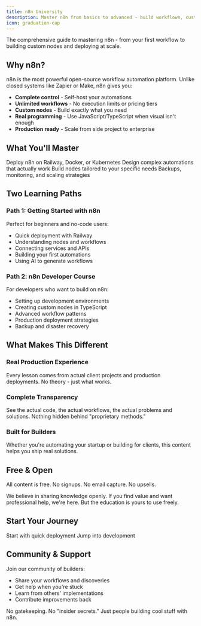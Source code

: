 ```yaml
---
title: n8n University
description: Master n8n from basics to advanced - build workflows, custom nodes, and production systems
icon: graduation-cap
---
```


The comprehensive guide to mastering n8n - from your first workflow to building custom nodes and deploying at scale.

## Why n8n?

n8n is the most powerful open-source workflow automation platform. Unlike closed systems like Zapier or Make, n8n gives you:

- **Complete control** - Self-host your automations
- **Unlimited workflows** - No execution limits or pricing tiers
- **Custom nodes** - Build exactly what you need
- **Real programming** - Use JavaScript/TypeScript when visual isn't enough
- **Production ready** - Scale from side project to enterprise

## What You'll Master

<CardGroup cols={2}>
  <Card title="Self-Hosting & Setup" icon="server">
    Deploy n8n on Railway, Docker, or Kubernetes
  </Card>
  <Card title="Workflow Development" icon="sitemap">
    Design complex automations that actually work
  </Card>
  <Card title="Custom Node Creation" icon="code">
    Build nodes tailored to your specific needs
  </Card>
  <Card title="Production Operations" icon="shield">
    Backups, monitoring, and scaling strategies
  </Card>
</CardGroup>

## Two Learning Paths

### Path 1: Getting Started with n8n
Perfect for beginners and no-code users:
- Quick deployment with Railway
- Understanding nodes and workflows
- Connecting services and APIs
- Building your first automations
- Using AI to generate workflows

### Path 2: n8n Developer Course
For developers who want to build on n8n:
- Setting up development environments
- Creating custom nodes in TypeScript
- Advanced workflow patterns
- Production deployment strategies
- Backup and disaster recovery

## What Makes This Different

### Real Production Experience
Every lesson comes from actual client projects and production deployments. No theory - just what works.

### Complete Transparency
See the actual code, the actual workflows, the actual problems and solutions. Nothing hidden behind "proprietary methods."

### Built for Builders
Whether you're automating your startup or building for clients, this content helps you ship real solutions.

## Free & Open

All content is free. No signups. No email capture. No upsells.

We believe in sharing knowledge openly. If you find value and want professional help, we're here. But the education is yours to use freely.

## Start Your Journey

<CardGroup cols={2}>
  <Card title="New to n8n?" href="./no-code/n8n-self-hosting" icon="rocket">
    Start with quick deployment
  </Card>
  <Card title="Ready to Code?" href="./n8n-developer/overview" icon="terminal">
    Jump into development
  </Card>
</CardGroup>

## Community & Support

Join our community of builders:
- Share your workflows and discoveries
- Get help when you're stuck
- Learn from others' implementations
- Contribute improvements back

No gatekeeping. No "insider secrets." Just people building cool stuff with n8n.